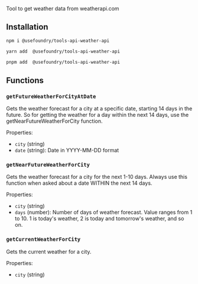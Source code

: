 Tool to get weather data from weatherapi.com

## Installation

<CodeGroup>

```bash npm
npm i @usefoundry/tools-api-weather-api
```

```bash yarn
yarn add  @usefoundry/tools-api-weather-api
```

```bash pnpm
pnpm add  @usefoundry/tools-api-weather-api
```

</CodeGroup>

## Functions

### `getFutureWeatherForCityAtDate`

Gets the weather forecast for a city at a specific date, starting 14 days in the future. So for getting the weather for a day within the next 14 days, use the getNearFutureWeatherForCity function.

Properties:
- `city` (string)
- `date` (string): Date in YYYY-MM-DD format
### `getNearFutureWeatherForCity`

Gets the weather forecast for a city for the next 1-10 days. Always use this function when asked about a date WITHIN the next 14 days.

Properties:
- `city` (string)
- `days` (number): Number of days of weather forecast. Value ranges from 1 to 10. 1 is today's weather, 2 is today and tomorrow's weather, and so on.
### `getCurrentWeatherForCity`

Gets the current weather for a city.

Properties:
- `city` (string)
